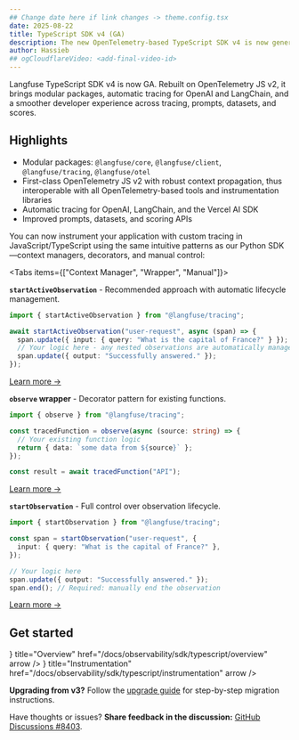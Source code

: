 ```yaml
---
## Change date here if link changes -> theme.config.tsx
date: 2025-08-22
title: TypeScript SDK v4 (GA)
description: The new OpenTelemetry-based TypeScript SDK v4 is now generally available with improved DX, modular packages, and seamless integrations.
author: Hassieb
## ogCloudflareVideo: <add-final-video-id>
---
```



<ChangelogHeader />

Langfuse TypeScript SDK v4 is now GA. Rebuilt on OpenTelemetry JS v2, it brings modular packages, automatic tracing for OpenAI and LangChain, and a smoother developer experience across tracing, prompts, datasets, and scores.

## Highlights

- Modular packages: `@langfuse/core`, `@langfuse/client`, `@langfuse/tracing`, `@langfuse/otel`
- First-class OpenTelemetry JS v2 with robust context propagation, thus interoperable with all OpenTelemetry-based tools and instrumentation libraries
- Automatic tracing for OpenAI, LangChain, and the Vercel AI SDK
- Improved prompts, datasets, and scoring APIs

You can now instrument your application with custom tracing in JavaScript/TypeScript using the same intuitive patterns as our Python SDK—context managers, decorators, and manual control:

<Tabs items={["Context Manager", "Wrapper", "Manual"]}>

<Tab>

**`startActiveObservation`** - Recommended approach with automatic lifecycle management.

```typescript
import { startActiveObservation } from "@langfuse/tracing";

await startActiveObservation("user-request", async (span) => {
  span.update({ input: { query: "What is the capital of France?" } });
  // Your logic here - any nested observations are automatically managed
  span.update({ output: "Successfully answered." });
});
```

[Learn more →](/docs/observability/sdk/typescript/instrumentation#custom-instrumentation)

</Tab>

<Tab>

**`observe` wrapper** - Decorator pattern for existing functions.

```typescript
import { observe } from "@langfuse/tracing";

const tracedFunction = observe(async (source: string) => {
  // Your existing function logic
  return { data: `some data from ${source}` };
});

const result = await tracedFunction("API");
```

[Learn more →](/docs/observability/sdk/typescript/instrumentation#observe-wrapper)

</Tab>

<Tab>

**`startObservation`** - Full control over observation lifecycle.

```typescript
import { startObservation } from "@langfuse/tracing";

const span = startObservation("user-request", {
  input: { query: "What is the capital of France?" },
});

// Your logic here
span.update({ output: "Successfully answered." });
span.end(); // Required: manually end the observation
```

[Learn more →](/docs/observability/sdk/typescript/instrumentation#manual-observations)

</Tab>

</Tabs>

## Get started

<Cards num={2}>
  <Card
    icon={<BookOpen size="24" />}
    title="Overview"
    href="/docs/observability/sdk/typescript/overview"
    arrow
  />
  <Card
    icon={<Plug size="24" />}
    title="Instrumentation"
    href="/docs/observability/sdk/typescript/instrumentation"
    arrow
  />
</Cards>

**Upgrading from v3?** Follow the [upgrade guide](/docs/observability/sdk/typescript/upgrade-path) for step-by-step migration instructions.

Have thoughts or issues? **Share feedback in the discussion:** [GitHub Discussions #8403](https://github.com/orgs/langfuse/discussions/8403).

